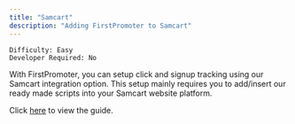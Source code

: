 ```yaml
---
title: "Samcart"
description: "Adding FirstPromoter to Samcart"
---
```


`Difficulty: Easy` <br/>
`Developer Required: No`

With FirstPromoter, you can setup click and signup tracking using our Samcart integration option.
This setup mainly requires you to add/insert our ready made scripts into your Samcart website platform. 

Click [here](https://login.firstpromoter.com?redirect=%2Finstructions%2Fsamcart) to view the guide.